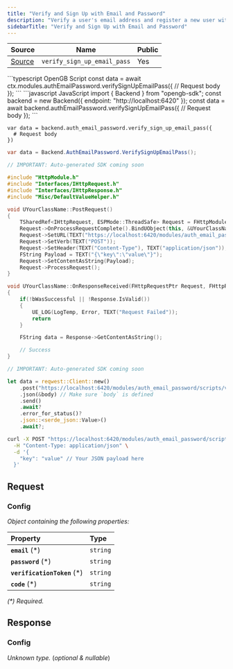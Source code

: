 ```yaml
---
title: "Verify and Sign Up with Email and Password"
description: "Verify a user's email address and register a new user with an email and password."
sidebarTitle: "Verify and Sign Up with Email and Password"
---
```


| Source                                                                                                      | Name       | Public     |
| ----------------------------------------------------------------------------------------------------------- | ---------- | ---------- |
| [Source](https://github.com/rivet-gg/opengb-modules/tree/main/modules/auth_email_password/scripts/verify_sign_up_email_pass.ts) | `verify_sign_up_email_pass` | Yes |

<RequestExample>
```typescript OpenGB Script
const data = await ctx.modules.authEmailPassword.verifySignUpEmailPass({
  // Request body
});
```
```javascript JavaScript
import { Backend } from "opengb-sdk";
const backend = new Backend({ endpoint: "http://localhost:6420" });
const data = await backend.authEmailPassword.verifySignUpEmailPass({
  // Request body
});
```

```gdscript Godot
var data = backend.auth_email_password.verify_sign_up_email_pass({
  # Request body
})
```

```csharp Unity
var data = Backend.AuthEmailPassword.VerifySignUpEmailPass();
```

```cpp Unreal Engine
// IMPORTANT: Auto-generated SDK coming soon

#include "HttpModule.h"
#include "Interfaces/IHttpRequest.h"
#include "Interfaces/IHttpResponse.h"
#include "Misc/DefaultValueHelper.h"

void UYourClassName::PostRequest()
{
    TSharedRef<IHttpRequest, ESPMode::ThreadSafe> Request = FHttpModule::Get().CreateRequest();
    Request->OnProcessRequestComplete().BindUObject(this, &UYourClassName::OnResponseReceived);
    Request->SetURL(TEXT("https://localhost:6420/modules/auth_email_password/scripts/verify_sign_up_email_pass/call"));
    Request->SetVerb(TEXT("POST"));
    Request->SetHeader(TEXT("Content-Type"), TEXT("application/json"));
    FString Payload = TEXT("{\"key\":\"value\"}");
    Request->SetContentAsString(Payload);
    Request->ProcessRequest();
}

void UYourClassName::OnResponseReceived(FHttpRequestPtr Request, FHttpResponsePtr Response, bool bWasSuccessful)
{
    if(!bWasSuccessful || !Response.IsValid())
    {
        UE_LOG(LogTemp, Error, TEXT("Request Failed"));
        return
    }

    FString data = Response->GetContentAsString();

    // Success
}
```

```rust Rust
// IMPORTANT: Auto-generated SDK coming soon

let data = reqwest::Client::new()
    .post("https://localhost:6420/modules/auth_email_password/scripts/verify_sign_up_email_pass/call")
    .json(&body) // Make sure `body` is defined
    .send()
    .await?
    .error_for_status()?
    .json::<serde_json::Value>()
    .await?;
```

```bash curl
curl -X POST "https://localhost:6420/modules/auth_email_password/scripts/verify_sign_up_email_pass/call" \
  -H "Content-Type: application/json" \
  -d '{
    "key": "value" // Your JSON payload here
  }'
```

</RequestExample>

## Request



### Config

_Object containing the following properties:_

| Property                     | Type     |
| :--------------------------- | :------- |
| **`email`** (\*)             | `string` |
| **`password`** (\*)          | `string` |
| **`verificationToken`** (\*) | `string` |
| **`code`** (\*)              | `string` |

_(\*) Required._


## Response



### Config

_Unknown type._ (_optional & nullable_)

